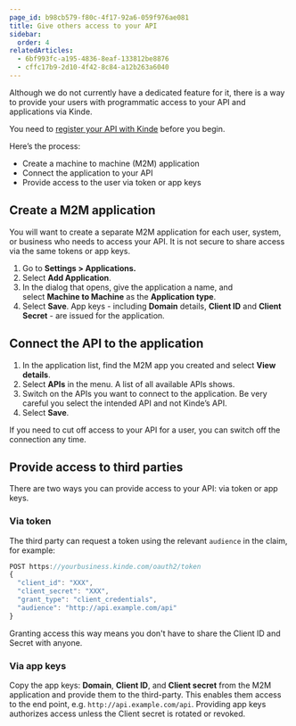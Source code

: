 ```yaml
---
page_id: b98cb579-f80c-4f17-92a6-059f976ae081
title: Give others access to your API
sidebar:
  order: 4
relatedArticles:
  - 6bf993fc-a195-4836-8eaf-133812be8876
  - cffc17b9-2d10-4f42-8c84-a12b263a6040
---
```


Although we do not currently have a dedicated feature for it, there is a way to provide your users with programmatic access to your API and applications via Kinde.

You need to [register your API with Kinde](/developer-tools/your-apis/register-manage-apis/) before you begin.

Here’s the process:

- Create a machine to machine (M2M) application
- Connect the application to your API
- Provide access to the user via token or app keys

## Create a M2M application

You will want to create a separate M2M application for each user, system, or business who needs to access your API. It is not secure to share access via the same tokens or app keys.

1. Go to **Settings > Applications.**
2. Select **Add Application**.
3. In the dialog that opens, give the application a name, and select **Machine to Machine** as the **Application type**.
4. Select **Save**. App keys - including **Domain** details, **Client ID** and **Client Secret** - are issued for the application.

## Connect the API to the application

1. In the application list, find the M2M app you created and select **View details**.
2. Select **APIs** in the menu. A list of all available APIs shows.
3. Switch on the APIs you want to connect to the application. Be very careful you select the intended API and not Kinde’s API.
4. Select **Save**.

If you need to cut off access to your API for a user, you can switch off the connection any time.

## Provide access to third parties

There are two ways you can provide access to your API: via token or app keys.

### Via token

The third party can request a token using the relevant `audience` in the claim, for example:

```jsx
POST https://yourbusiness.kinde.com/oauth2/token
{
  "client_id": "XXX",
  "client_secret": "XXX",
  "grant_type": "client_credentials",
  "audience": "http://api.example.com/api"
}
```
Granting access this way means you don't have to share the Client ID and Secret with anyone.

### Via app keys

Copy the app keys: **Domain**, **Client ID**, and **Client secret** from the M2M application and provide them to the third-party. This enables them access to the end point, e.g. `http://api.example.com/api`. Providing app keys authorizes access unless the Client secret is rotated or revoked.
